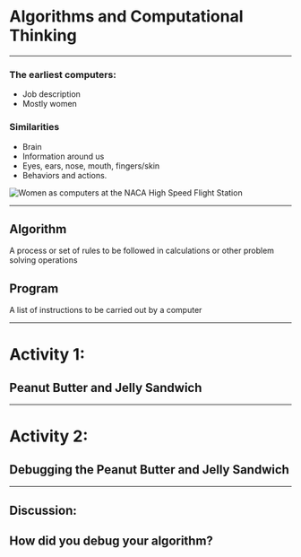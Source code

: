 
# Algorithms and Computational Thinking

---

### The earliest computers:

- Job description
- Mostly women

### Similarities

<div style={{display: 'flex', justifyContent: 'space-between'}}>

- Brain
- Information around us
- Eyes, ears, nose, mouth, fingers/skin
- Behaviors and actions.

![Women as computers at the NACA High Speed Flight Station](http://www.officemuseum.com/IMagesWWW/Early_1920s_Veterans_Bureau_Calculating_WWI_Vet_Bonuses_LOC.JPG)

</div>

---

## Algorithm

A process or set of rules to be followed in calculations or 
other problem solving operations

## Program

A list of instructions to be carried out by a computer

---

# Activity 1:

## Peanut Butter and Jelly Sandwich

---

# Activity 2:

## Debugging the Peanut Butter and Jelly Sandwich

---

## Discussion:

## How did you debug your algorithm?